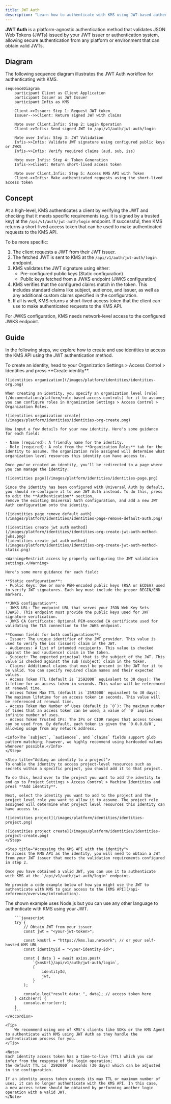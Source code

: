 ```yaml
---
title: JWT Auth
description: "Learn how to authenticate with KMS using JWT-based authentication."
---
```


**JWT Auth** is a platform-agnostic authentication method that validates JSON Web Tokens (JWTs) issued by your JWT issuer or authentication system, allowing secure authentication from any platform or environment that can obtain valid JWTs.

## Diagram

The following sequence diagram illustrates the JWT Auth workflow for authenticating with KMS.

```mermaid
sequenceDiagram
    participant Client as Client Application
    participant Issuer as JWT Issuer
    participant Infis as KMS

    Client->>Issuer: Step 1: Request JWT token
    Issuer-->>Client: Return signed JWT with claims

    Note over Client,Infis: Step 2: Login Operation
    Client->>Infis: Send signed JWT to /api/v1/auth/jwt-auth/login

    Note over Infis: Step 3: JWT Validation
    Infis->>Infis: Validate JWT signature using configured public keys or JWKS
    Infis->>Infis: Verify required claims (aud, sub, iss)

    Note over Infis: Step 4: Token Generation
    Infis->>Client: Return short-lived access token

    Note over Client,Infis: Step 5: Access KMS API with Token
    Client->>Infis: Make authenticated requests using the short-lived access token
```

## Concept

At a high-level, KMS authenticates a client by verifying the JWT and checking that it meets specific requirements (e.g. it is signed by a trusted key) at the `/api/v1/auth/jwt-auth/login` endpoint. If successful, then KMS returns a short-lived access token that can be used to make authenticated requests to the KMS API.

To be more specific:

1. The client requests a JWT from their JWT issuer.
2. The fetched JWT is sent to KMS at the `/api/v1/auth/jwt-auth/login` endpoint.
3. KMS validates the JWT signature using either:
   - Pre-configured public keys (Static configuration)
   - Public keys fetched from a JWKS endpoint (JWKS configuration)
4. KMS verifies that the configured claims match in the token. This includes standard claims like subject, audience, and issuer, as well as any additional custom claims specified in the configuration.
5. If all is well, KMS returns a short-lived access token that the client can use to make authenticated requests to the KMS API.

<Note>
  For JWKS configuration, KMS needs network-level access to the configured
  JWKS endpoint.
</Note>

## Guide

In the following steps, we explore how to create and use identities to access the KMS API using the JWT authentication method.

<Steps>
<Step title="Creating an identity">
    To create an identity, head to your Organization Settings > Access Control > Identities and press **Create identity**.

    ![identities organization](/images/platform/identities/identities-org.png)

    When creating an identity, you specify an organization level [role](/documentation/platform/role-based-access-controls) for it to assume; you can configure roles in Organization Settings > Access Control > Organization Roles.

    ![identities organization create](/images/platform/identities/identities-org-create.png)

    Now input a few details for your new identity. Here's some guidance for each field:

    - Name (required): A friendly name for the identity.
    - Role (required): A role from the **Organization Roles** tab for the identity to assume. The organization role assigned will determine what organization level resources this identity can have access to.

    Once you've created an identity, you'll be redirected to a page where you can manage the identity.

    ![identities page](/images/platform/identities/identities-page.png)

    Since the identity has been configured with Universal Auth by default, you should re-configure it to use JWT Auth instead. To do this, press to edit the **Authentication** section,
    remove the existing Universal Auth configuration, and add a new JWT Auth configuration onto the identity.

    ![identities page remove default auth](/images/platform/identities/identities-page-remove-default-auth.png)

    ![identities create jwt auth method](/images/platform/identities/identities-org-create-jwt-auth-method-jwks.png)
    ![identities create jwt auth method](/images/platform/identities/identities-org-create-jwt-auth-method-static.png)

    <Warning>Restrict access by properly configuring the JWT validation settings.</Warning>

    Here's some more guidance for each field:

    **Static configuration**:
    - Public Keys: One or more PEM-encoded public keys (RSA or ECDSA) used to verify JWT signatures. Each key must include the proper BEGIN/END markers.

    **JWKS configuration**:
    - JWKS URL: The endpoint URL that serves your JSON Web Key Sets (JWKS). This endpoint must provide the public keys used for JWT signature verification.
    - JWKS CA Certificate: Optional PEM-encoded CA certificate used for validating the TLS connection to the JWKS endpoint.

    **Common fields for both configurations**:
    - Issuer: The unique identifier of the JWT provider. This value is used to verify the iss (issuer) claim in the JWT.
    - Audiences: A list of intended recipients. This value is checked against the aud (audience) claim in the token.
    - Subject: The expected principal that is the subject of the JWT. This value is checked against the sub (subject) claim in the token.
    - Claims: Additional claims that must be present in the JWT for it to be valid. You can specify required claim names and their expected values.
    - Access Token TTL (default is `2592000` equivalent to 30 days): The lifetime for an access token in seconds. This value will be referenced at renewal time.
    - Access Token Max TTL (default is `2592000` equivalent to 30 days): The maximum lifetime for an access token in seconds. This value will be referenced at renewal time.
    - Access Token Max Number of Uses (default is `0`): The maximum number of times that an access token can be used; a value of `0` implies infinite number of uses.
    - Access Token Trusted IPs: The IPs or CIDR ranges that access tokens can be used from. By default, each token is given the `0.0.0.0/0`, allowing usage from any network address.

    <Info>The `subject`, `audiences`, and `claims` fields support glob pattern matching; however, we highly recommend using hardcoded values whenever possible.</Info>
    </Step>

    <Step title="Adding an identity to a project">
    To enable the identity to access project-level resources such as secrets within a specific project, you should add it to that project.

    To do this, head over to the project you want to add the identity to and go to Project Settings > Access Control > Machine Identities and press **Add identity**.

    Next, select the identity you want to add to the project and the project level role you want to allow it to assume. The project role assigned will determine what project level resources this identity can have access to.

    ![identities project](/images/platform/identities/identities-project.png)

    ![identities project create](/images/platform/identities/identities-project-create.png)
    </Step>

    <Step title="Accessing the KMS API with the identity">
    To access the KMS API as the identity, you will need to obtain a JWT from your JWT issuer that meets the validation requirements configured in step 2.

    Once you have obtained a valid JWT, you can use it to authenticate with KMS at the `/api/v1/auth/jwt-auth/login` endpoint.

    We provide a code example below of how you might use the JWT to authenticate with KMS to gain access to the [KMS API](/api-reference/overview/introduction).

   <Accordion
        title="Sample code for inside an application"
    > 
        The shown example uses Node.js but you can use any other language to authenticate with KMS using your JWT.
        
        ```javascript   
        try {
            // Obtain JWT from your issuer
            const jwt = "<your-jwt-token>";

            const kmsUrl = "https://kms.lux.network"; // or your self-hosted KMS URL
            const identityId = "<your-identity-id>";

            const { data } = await axios.post(
                `{kmsUrl}/api/v1/auth/jwt-auth/login`,
                {
                    identityId,
                    jwt,
                }
            );

            console.log("result data: ", data); // access token here
        } catch(err) {
            console.error(err);
        }
        ```
    </Accordion>

    <Tip>
        We recommend using one of KMS's clients like SDKs or the KMS Agent to authenticate with KMS using JWT Auth as they handle the authentication process for you.
    </Tip>

    <Note>
    Each identity access token has a time-to-live (TTL) which you can infer from the response of the login operation;
    the default TTL is `2592000` seconds (30 days) which can be adjusted in the configuration.

    If an identity access token exceeds its max TTL or maximum number of uses, it can no longer authenticate with the KMS API. In this case,
    a new access token should be obtained by performing another login operation with a valid JWT.
    </Note>

  </Step>
</Steps>
